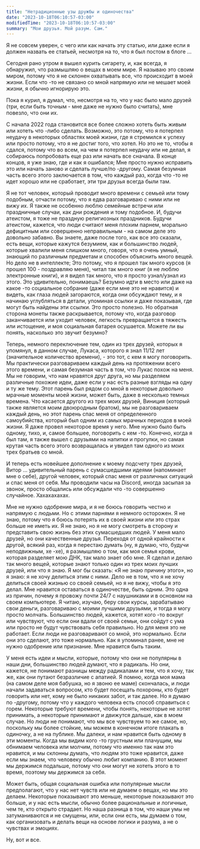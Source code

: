 ```yaml
---
title: "Нетрадиционные узы дружбы и одиночества"
date: "2023-10-18T06:10:57-03:00"
modifiedTime: "2023-10-18T06:10:57-03:00"
summary: "Мои друзья. Мой разум. Сам."
---
```


Я не совсем уверен, с чего или как начать эту статью, или даже если я должен назвать ее статьей, несмотря на то, что я был постом в блоге ...

Сегодня рано утром я вышел курить сигарету, и, как всегда, я обнаружил, что размышляю о вещах в моем мире. Я называю это своим миром, потому что я не склонен охватывать все, что происходит в моей жизни. Если что -то не связано со мной напрямую или не мешает моей жизни, я обычно игнорирую это.

Пока я курил, я думал, что, несмотря на то, что у нас было мало друзей (три, если быть точным - мне даже не нужно было считать), мне повезло, что они их.

С начала 2022 года становится все более сложно хотеть быть живым или хотеть что -либо сделать. Возможно, это потому, что я потерпел неудачу в некоторых областях моей жизни, где я стремился к успеху или просто потому, что я не достиг того, что хотел. Но это не то, чтобы я сдался, потому что во всем, на чем я потерпел неудачу или не делал, я собираюсь попробовать еще раз или начать все сначала. В конце концов, я уже знаю, где и как я ошибался; Мне просто нужно исправить это или начать заново и сделать лучше/по -другому. Самая безумная часть всего этого заключается в том, что каждый раз, когда что -то не идет хорошо или не сработает, эти три друзья всегда были там.

Я не тот человек, который проводит много времени с семьей или тому подобным, отчасти потому, что я едва разговариваю с ними или не вижу их. Я также не особенно люблю семейные встречи или праздничные случаи, как дни рождения и тому подобное. И, будучи атеистом, я тоже не праздную религиозных праздников. Будучи атеистом, кажется, что люди считают меня плохим парнем, морально дефицитным или совершенно неправильным - на самом деле это довольно забавно.
Вы знаете, даже после того, как все это сказали, есть вещи, которые кажутся безумием, как и большинство людей, которые хвалили меня слишком много, говоря, что я очень умный, знающий по различным предметам и способен объяснить много вещей. Но дело не в интеллекте; Это потому, что я прошел так много курсов (я прошел 100 - поздравляю меня), читал так много книг (я не люблю электронные книги), и я видел так много, что я просто узнал/узнал из этого. Это удивительно, понимаешь? Безумно идти в место или даже на какое -то социальное собрание (даже если мне это не нравится) и видеть, как глаза людей загораются, когда они обсуждают тему, и я начинаю углубляться в детали, упоминая ссылки и даже показывая, где могут быть найдены эти ссылки. Это просто полезно. Но обратная сторона монеты также раскрывается, потому что, когда разговор заканчивается или уходит человек, легкость превращается в тяжесть или истощение, и моя социальная батарея осушается. Можете ли вы понять, насколько это звучит безумно?

Теперь, немного переключение тем, один из трех друзей, которых я упомянул, в данном случае, Лукаса, которого я знал 11/12 лет (значительное количество времени), - это тот, с кем я могу поговорить. Мы практически разговариваем каждый день на протяжении всего этого времени, и самая безумная часть в том, что Лукас похож на меня. Мы не говорим, что нам нравятся друг друга, но мы разделяем различные похожие идеи, даже если у нас есть разные взгляды на одну и ту же тему. Этот парень был рядом со мной в некоторые довольно мрачные моменты моей жизни, может быть, даже в несколько темных времена.
Что касается другого из трех моих друзей, Виниция (который также является моим двоюродным братом), мы не разговариваем каждый день, но этот парень спас меня от определенного самоубийства, который был одним из самых мрачных периодов в моей жизни. Я даже провел некоторое время у него. Мне нужно было быть одному, тихо, и, самое большее, поговорить с кем -то. Конечно, когда я был там, я также вышел с друзьями на напитки и прогулки, но самая крутая часть всего этого возвращалась и увидел там одного из моих трех братьев со мной.

И теперь есть новейшее дополнение к моему подсчету трех друзей, Витор ... удивительный парень с сумасшедшими идеями (напоминает мне о себе), другой человек, который спас меня от различных ситуаций и спас меня от себя. Мы проводили часы на Discord, иногда засыпая за звонок, просто общались или обсуждали что -то совершенно случайное. Хахахахахах.

Мне не нужно одобрение мира, и я не боюсь говорить честно и напрямую с людьми. Но с этими парнями я немного осторожен. Я не знаю, потому что я боюсь потерять их в своей жизни или это страх больше не иметь их. Я не знаю, но я не могу смотреть в сторону и представить свою жизнь без этих сумасшедших людей. У меня мало друзей, но они качественные друзья.
Переходя от одной крайности к другой, всякий раз, когда я перестаю думать (ну, я думаю, что, будучи неподвижным, хе -хе), я размышляю о том, как моя семья крови, которая разделяет мою ДНК, так мало знает обо мне. Я сделал и делаю так много вещей, которые знают только один из трех моих лучших друзей, или что я знаю. Я мог бы сказать: «Я не знаю причину этого», но я знаю: я не хочу делиться этим с ними. Дело не в том, что я не хочу делиться своей жизнью со своей семьей, но я не вижу, чтобы я это делал. Мне нравится оставаться в одиночестве, быть одним. Это одна из причин, почему я провожу почти 24/7 с наушниками и в основном на своем компьютере. Я читаю, изучаю, беру свои курсы, зарабатываю свои деньги, разговариваю с моими лучшими друзьями, и тогда я могу просто молчать. Большинство людей, кажется, хотят кого -то вокруг или чувствуют, что если они вдали от своей семьи, они сойдут с ума или просто не будут чувствовать себя правильно. Но для меня это не работает. Если люди не разговаривают со мной, это нормально. Если они это сделают, это тоже нормально. Как я упоминал ранее, мне не нужно одобрение или признание. Мне нравится быть таким.

У меня есть идеи и мысли, которые, потому что они не популярны в наши дни, большинство людей думают, что я радикаль. Но они, кажется, не понимают разницы между радикалами и тем, что я хочу, так же, как они путают безразличие с апатией.
Я помню, когда моя мама (на самом деле моя бабушка, но я звоню ее маме) скончалась, и люди начали задаваться вопросом, кто будет посещать похороны, кто будет говорить или нет, кому не было никаких забот, и так далее. Но я думаю по -другому, потому что у каждого человека есть способ справиться с горем. Некоторые требуют времени, чтобы понять, некоторые не хотят принимать, а некоторые принимают и движутся дальше, как в моем случае. Но люди не понимают, что мы все чувствуем то же самое, но, поскольку мы более стойкие, мы можем в конечном итоге плакать в одиночку, а не на публике. Мы далеки, и нам нравится быть одному в эти моменты. Когда мы видим кого -то грустным или плачущим, мы обнимаем человека или молчим, потому что именно так нам это нравится, и мы склонны думать, что людям это тоже нравится, даже если мы знаем, что человеку обычно любит компанию. В этот момент мы держимся подальше, потому что они могут не хотеть этого в то время, поэтому мы держимся за себя.

Может быть, общая социальная ошибка или популярные мысли предполагают, что у нас нет чувств или не думаем о вещах, но мы это делаем. Некоторые показывают это меньше, некоторые показывают это больше, и у нас есть мысли, обычно более рациональные и логичные, чем те, кто открыто страдает. Но наша разница в том, что наши умы не затуманиваются и не смущены, или, если они есть, мы думаем о том, как организовать и делать вещи на основе логики и разума, а не о чувствах и эмоциях.

Ну, вот и все.